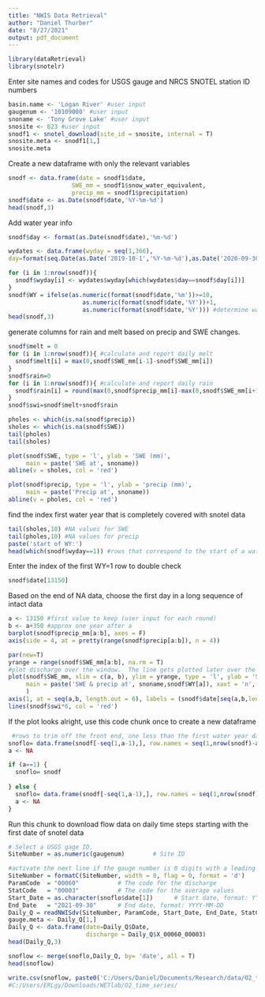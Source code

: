 ```yaml
---
title: "NWIS Data Retrieval"
author: "Daniel Thurber"
date: "8/27/2021"
output: pdf_document
---
```

```r
library(dataRetrieval)
library(snotelr)
```


Enter site names and codes for USGS gauge and NRCS SNOTEL station ID numbers
```r
basin.name <- 'Logan River' #user input
gaugenum <- '10109000' #user input
snoname <- 'Tony Grove Lake' #user input
snosite <- 823 #user input
snodf1 <- snotel_download(site_id = snosite, internal = T)
snosite.meta <- snodf1[1,]
snosite.meta
```

Create a new dataframe with only the relevant variables
```r
snodf <- data.frame(date = snodf1$date,
                  SWE_mm = snodf1$snow_water_equivalent,
                  precip_mm = snodf1$precipitation)
snodf$date <- as.Date(snodf$date,'%Y-%m-%d')
head(snodf,3)
```


Add water year info
```r
snodf$day <- format(as.Date(snodf$date),'%m-%d')

wydates <- data.frame(wyday = seq(1,366),
day=format(seq.Date(as.Date('2019-10-1','%Y-%m-%d'),as.Date('2020-09-30','%Y-%m-%d'),1),'%m-%d'))

for (i in 1:nrow(snodf)){
  snodf$wyday[i] <- wydates$wyday[which(wydates$day==snodf$day[i])]
}
snodf$WY = ifelse(as.numeric(format(snodf$date,'%m'))>=10, 
                     as.numeric(format(snodf$date,'%Y'))+1, 
                     as.numeric(format(snodf$date,'%Y'))) #determine water year
head(snodf,3)
```

generate columns for rain and melt based on precip and SWE changes.
```r
snodf$melt = 0
for (i in 1:nrow(snodf)){ #calculate and report daily melt
  snodf$melt[i] = max(0,snodf$SWE_mm[i-1]-snodf$SWE_mm[i]) 
}
snodf$rain=0
for (i in 1:nrow(snodf)){ #calculate and report daily rain
  snodf$rain[i] = round(max(0,snodf$precip_mm[i]-max(0,snodf$SWE_mm[i+1]+snodf$SWE_mm[i])),2) 
}
snodf$swi=snodf$melt+snodf$rain
```

```r
pholes <- which(is.na(snodf$precip))
sholes <- which(is.na(snodf$SWE))
tail(pholes)
tail(sholes)
```


```r
plot(snodf$SWE, type = 'l', ylab = 'SWE (mm)',
     main = paste('SWE at', snoname))
abline(v = sholes, col = 'red')

plot(snodf$precip, type = 'l', ylab = 'precip (mm)',
     main = paste('Precip at', snoname))
abline(v = pholes, col = 'red')
```
find the index first water year that is completely covered with snotel data
```r
tail(sholes,10) #NA values for SWE
tail(pholes,10) #NA values for precip
paste('start of WY:')
head(which(snodf$wyday==1)) #rows that correspond to the start of a water year
```
Enter the index of the first WY=1 row to double check
```r
snodf$date[13150]
```

Based on the end of NA data, choose the first day in a long sequence of intact data

```r
a <- 13150 #first value to keep (user input for each round)
b <- a+350 #approx one year after a
barplot(snodf$precip_mm[a:b], axes = F)
axis(side = 4, at = pretty(range(snodf$precip[a:b]), n = 4))

par(new=T)
yrange = range(snodf$SWE_mm[a:b], na.rm = T)
#plot discharge over the window.  The line gets plotted later over the highlight rectangles
plot(snodf$SWE_mm, xlim = c(a, b), ylim = yrange, type = 'l', ylab = 'SWE (mm)', 
     main = paste('SWE & precip at', snoname,snodf$WY[a]), xaxt = 'n', xlab = 'date'
     )
axis(1, at = seq(a,b, length.out = 6), labels = (snodf$date[seq(a,b,length.out = 6)]))
lines(snodf$swi*6, col = 'red')
```

If the plot looks alright, use this code chunk once to create a new dataframe
```r
 #rows to trim off the front end, one less than the first water year day 1 
snoflo= data.frame(snodf[-seq(1,a-1),], row.names = seq(1,nrow(snodf)-a+1))
a <- NA
```

```r
if (a==1) {
  snoflo= snodf
  
} else {
  snoflo= data.frame(snodf[-seq(1,a-1),], row.names = seq(1,nrow(snodf)-a+1))
  a <- NA
}
```


Run this chunk to download flow data on daily time steps starting with the first date of snotel data
```r
# Select a USGS gage ID. 
SiteNumber = as.numeric(gaugenum)        # Site ID

#activate the next line if the gauge number is 8 digits with a leading zero
SiteNumber = formatC(SiteNumber, width = 8, flag = 0, format = 'd')
ParamCode  = "00060"           # The code for the discharge
StatCode   = "00003"           # The code for the average values
Start_Date = as.character(snoflo$date[1])      # Start date, format: YYYY-MM-DD
End_Date   = "2021-09-30"      # End date, format: YYYY-MM-DD
Daily_Q = readNWISdv(SiteNumber, ParamCode, Start_Date, End_Date, StatCode)
gauge.meta <- Daily_Q[1,]
Daily_Q <- data.frame(date=Daily_Q$Date,
                      discharge = Daily_Q$X_00060_00003)
head(Daily_Q,3)
```

```r
snoflow <- merge(snoflo,Daily_Q, by= 'date', all = T)
head(snoflow)
```

```r
write.csv(snoflow, paste0('C:/Users/Daniel/Documents/Research/data/O2_time_series/',basin.name,'_',snoname,'.csv'))
#C:/Users/ERLgy/Downloads/WETlab/O2_time_series/
```


